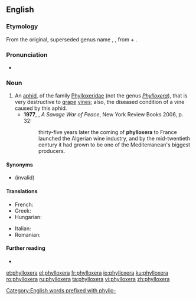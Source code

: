 {{also|Phylloxera|phylloxéra}}
==English==

===Etymology===
From the original, superseded genus name {{m|mul|Phylloxera}}, {{etyl|NL.|en}}, from {{etyl|grc|en}} {{m|grc|φύλλον||leaf}} + {{m|grc|ξηρός||dry}}.

===Pronunciation===
* {{a|UK}} {{IPA|/fɪˈlɒksəɹə/|lang=en}}

===Noun===
{{en-noun|s|phylloxerae}}

# An [[aphid]], {{taxlink|Daktulosphaira vitifoliae|species|noshow=1}} of the family [[Phylloxeridae]] (not the genus ''[[Phylloxera]]''), that is very destructive to [[grape]] [[vine]]s; also, the diseased condition of a vine caused by this aphid. {{defdate|from 19th c.}}
#* '''1977''', {{w|Alistair Horne}}, ''A Savage War of Peace'', New York Review Books 2006, p. 32:
#*: thirty-five years later the coming of '''phylloxera''' to France launched the Algerian wine industry, and by the mid-twentieth century it had grown to be one of the Mediterranean's biggest producers.

====Synonyms====
* {{sense|Daktulosphaira vitifoliae}} {{taxlink|Phylloxera vastatrix|species|noshow=1}} (invalid)

====Translations====
{{trans-top|aphid}}
* French: {{t+|fr|phylloxéra|m}}
* Greek: {{t|el|φυλοξήρα|f}}
* Hungarian: {{t+|hu|filoxéra}}
{{trans-mid}}
* Italian: {{t|it|fillossera|f}}
* Romanian: {{t+|ro|filoxeră|f}}
{{trans-bottom}}

====Further reading====
* {{pedialite}}

[[Category:English words prefixed with phyllo-]]

[[et:phylloxera]]
[[el:phylloxera]]
[[fr:phylloxera]]
[[io:phylloxera]]
[[ku:phylloxera]]
[[ro:phylloxera]]
[[ru:phylloxera]]
[[ta:phylloxera]]
[[vi:phylloxera]]
[[zh:phylloxera]]
